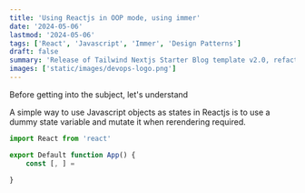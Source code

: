 ```yaml
---
title: 'Using Reactjs in OOP mode, using immer'
date: '2024-05-06'
lastmod: '2024-05-06'
tags: ['React', 'Javascript', 'Immer', 'Design Patterns']
draft: false
summary: 'Release of Tailwind Nextjs Starter Blog template v2.0, refactored with Nextjs App directory and React Server Components setup.Discover the new features and how to migrate from V1.'
images: ['static/images/devops-logo.png']
---
```


Before getting into the subject, let's understand


A simple way to use Javascript objects as states in Reactjs is to use a dummy state variable
and mutate it when rerendering required.

```js
import React from 'react'

export Default function App() {
    const [, ] =

}
```
